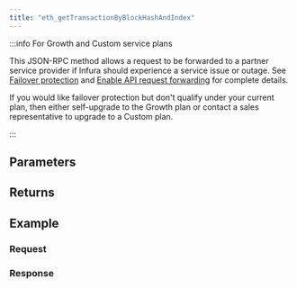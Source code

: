 ```yaml
---
title: "eth_getTransactionByBlockHashAndIndex"
---
```




<Description />

:::info For Growth and Custom service plans

This JSON-RPC method allows a request to be forwarded to a partner service provider if Infura should
experience a service issue or outage. See [Failover protection](../../../concepts/failover-protection.md)
and [Enable API request forwarding](../../../how-to/enable-api-forwarding.md)
for complete details.

If you would like failover protection but don't qualify under your current plan, then either
self-upgrade to the Growth plan or contact a sales representative to upgrade to a Custom plan.

:::

## Parameters


<Params />

## Returns


<Returns />

## Example


<Example />

### Request


<Request />

### Response


<Response />
